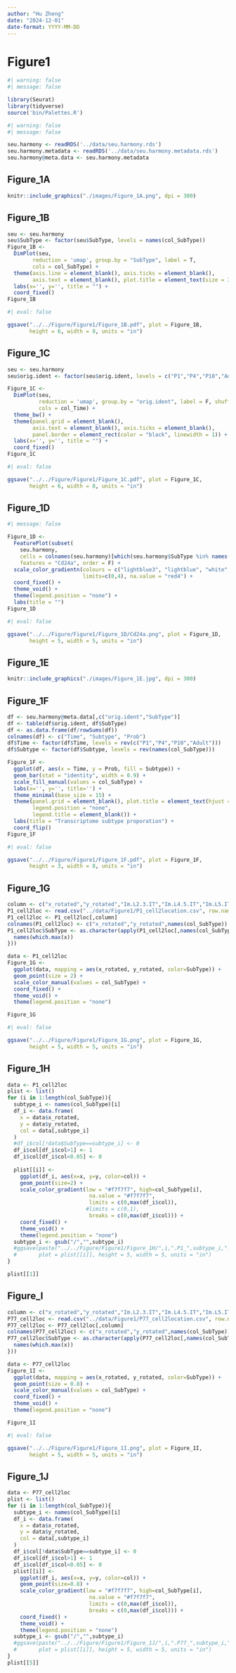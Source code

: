 ```yaml
---
author: "Hu Zheng"
date: "2024-12-01"
date-format: YYYY-MM-DD
---
```


# Figure1

```r
#| warning: false
#| message: false

library(Seurat)
library(tidyverse)
source('bin/Palettes.R')
```


```r
#| warning: false
#| message: false

seu.harmony <- readRDS('../data/seu.harmony.rds')
seu.harmony.metadata <- readRDS('../data/seu.harmony.metadata.rds')
seu.harmony@meta.data <- seu.harmony.metadata
```





## Figure_1A

```r
knitr::include_graphics("./images/Figure_1A.png", dpi = 300)
```





## Figure_1B

```r
seu <- seu.harmony
seu$SubType <- factor(seu$SubType, levels = names(col_SubType))
Figure_1B <- 
  DimPlot(seu,
        reduction = 'umap', group.by = "SubType", label = T, 
        cols = col_SubType) +
  theme(axis.line = element_blank(), axis.ticks = element_blank(), 
        axis.text = element_blank(), plot.title = element_text(size = 30)) +
  labs(x='', y='', title = "") +
  coord_fixed()
Figure_1B
```

```r
#| eval: false

ggsave("../../Figure/Figure1/Figure_1B.pdf", plot = Figure_1B,
       height = 6, width = 8, units = "in")
```





## Figure_1C

```r
seu <- seu.harmony
seu$orig.ident <- factor(seu$orig.ident, levels = c("P1","P4","P10","Adult"))

Figure_1C <- 
  DimPlot(seu,
          reduction = 'umap', group.by = "orig.ident", label = F, shuffle=T, seed=123,
          cols = col_Time) +
  theme_bw() +
  theme(panel.grid = element_blank(), 
        axis.text = element_blank(), axis.ticks = element_blank(),
        panel.border = element_rect(color = "black", linewidth = 1)) +
  labs(x='', y='', title = "") +
  coord_fixed()
Figure_1C
```

```r
#| eval: false

ggsave("../../Figure/Figure1/Figure_1C.pdf", plot = Figure_1C,
       height = 6, width = 8, units = "in")
```





## Figure_1D

```r
#| message: false

Figure_1D <- 
  FeaturePlot(subset(
    seu.harmony, 
    cells = colnames(seu.harmony)[which(seu.harmony$SubType %in% names(col_SubType)[1:8])]),
    features = "Cd24a", order = F) +
  scale_color_gradientn(colours = c("lightblue3", "lightblue", "white", "red", "red4"),
                        limits=c(0,4), na.value = "red4") +
  coord_fixed() +
  theme_void() +
  theme(legend.position = "none") +
  labs(title = "")
Figure_1D
```

```r
#| eval: false

ggsave("../../Figure/Figure1/Figure_1D/Cd24a.png", plot = Figure_1D,
       height = 5, width = 5, units = "in")
```





## Figure_1E

```r
knitr::include_graphics("./images/Figure_1E.jpg", dpi = 300)
```





## Figure_1F

```r
df <- seu.harmony@meta.data[,c("orig.ident","SubType")]
df <- table(df$orig.ident, df$SubType)
df <- as.data.frame(df/rowSums(df))
colnames(df) <- c("Time", "Subtype", "Prob")
df$Time <- factor(df$Time, levels = rev(c("P1","P4","P10","Adult")))
df$Subtype <- factor(df$Subtype, levels = rev(names(col_SubType)))

Figure_1F <- 
  ggplot(df, aes(x = Time, y = Prob, fill = Subtype)) + 
  geom_bar(stat = "identity", width = 0.9) +
  scale_fill_manual(values = col_SubType) +
  labs(x='', y='', title='') +
  theme_minimal(base_size = 15) +
  theme(panel.grid = element_blank(), plot.title = element_text(hjust = 0.5),
        legend.position = "none",
        legend.title = element_blank()) +
  labs(title = "Transcriptome subtype proporation") +
  coord_flip()
Figure_1F
```

```r
#| eval: false

ggsave("../../Figure/Figure1/Figure_1F.pdf", plot = Figure_1F,
       height = 3, width = 8, units = "in")
```





## Figure_1G

```r
column <- c("x_rotated","y_rotated","Im.L2.3.IT","Im.L4.5.IT","Im.L5.IT","Im.L6.IT","L2.3.IT","L4.5.IT","L5.IT","L6.IT","L5.PT","L5.NP","L6.CT","Lamp5","Pvalb","Sst","Vip","NPC","Astro","Endo","Microglia","Oligo","OPC")
P1_cell2loc <- read.csv("../data/Figure1/P1_cell2location.csv", row.names = 1)
P1_cell2loc <- P1_cell2loc[,column]
colnames(P1_cell2loc) <- c("x_rotated","y_rotated",names(col_SubType))
P1_cell2loc$SubType <- as.character(apply(P1_cell2loc[,names(col_SubType)], 1, function(x){
  names(which.max(x))
}))

data <- P1_cell2loc
Figure_1G <- 
  ggplot(data, mapping = aes(x_rotated, y_rotated, color=SubType)) +
  geom_point(size = 2) +
  scale_color_manual(values = col_SubType) +
  coord_fixed() +
  theme_void() +
  theme(legend.position = "none")

Figure_1G
```

```r
#| eval: false

ggsave("../../Figure/Figure1/Figure_1G.png", plot = Figure_1G, 
       height = 5, width = 5, units = "in")
```





## Figure_1H

```r
data <- P1_cell2loc
plist <- list()
for (i in 1:length(col_SubType)){
  subtype_i <- names(col_SubType)[i]
  df_i <- data.frame(
    x = data$x_rotated,
    y = data$y_rotated,
    col = data[,subtype_i]
  )
  #df_i$col[!data$SubType==subtype_i] <- 0
  df_i$col[df_i$col>1] <- 1
  df_i$col[df_i$col<0.05] <- 0
  
  plist[[i]] <- 
    ggplot(df_i, aes(x=x, y=y, color=col)) +
    geom_point(size=2) +
    scale_color_gradient(low = "#f7f7f7", high=col_SubType[i],
                          na.value = "#f7f7f7",
                          limits = c(0,max(df_i$col)),
                         #limits = c(0,1),
                          breaks = c(0,max(df_i$col))) +
    coord_fixed() +
    theme_void() +
    theme(legend.position = "none")
  subtype_i <- gsub("/","",subtype_i)
  #ggsave(paste("../../Figure/Figure1/Figure_1H/",i,".P1_",subtype_i,".png",sep=""), 
  #       plot = plist[[i]], height = 5, width = 5, units = "in")
}

plist[[1]]
```





## Figure_I

```r
column <- c("x_rotated","y_rotated","Im.L2.3.IT","Im.L4.5.IT","Im.L5.IT","Im.L6.IT","L2.3.IT","L4.5.IT","L5.IT","L6.IT","L5.PT","L5.NP","L6.CT","Lamp5","Pvalb","Sst","Vip","NPC","Astro","Endo","Microglia","Oligo","OPC")
P77_cell2loc <- read.csv("../data/Figure1/P77_cell2location.csv", row.names = 1)
P77_cell2loc <- P77_cell2loc[,column]
colnames(P77_cell2loc) <- c("x_rotated","y_rotated",names(col_SubType))
P77_cell2loc$SubType <- as.character(apply(P77_cell2loc[,names(col_SubType)], 1, function(x){
  names(which.max(x))
}))

data <- P77_cell2loc
Figure_1I <- 
  ggplot(data, mapping = aes(x_rotated, y_rotated, color=SubType)) +
  geom_point(size = 0.8) +
  scale_color_manual(values = col_SubType) +
  coord_fixed() +
  theme_void() +
  theme(legend.position = "none")

Figure_1I
```

```r
#| eval: false

ggsave("../../Figure/Figure1/Figure_1I.png", plot = Figure_1I, 
       height = 5, width = 5, units = "in")
```





## Figure_1J

```r
data <- P77_cell2loc
plist <- list()
for (i in 1:length(col_SubType)){
  subtype_i <- names(col_SubType)[i]
  df_i <- data.frame(
    x = data$x_rotated,
    y = data$y_rotated,
    col = data[,subtype_i]
  )
  df_i$col[!data$SubType==subtype_i] <- 0
  df_i$col[df_i$col>1] <- 1
  df_i$col[df_i$col<0.05] <- 0
  plist[[i]] <- 
    ggplot(df_i, aes(x=x, y=y, color=col)) +
    geom_point(size=0.8) +
    scale_color_gradient(low = "#f7f7f7", high=col_SubType[i],
                          na.value = "#f7f7f7",
                          limits = c(0,max(df_i$col)), 
                          breaks = c(0,max(df_i$col))) +
    coord_fixed() +
    theme_void() +
    theme(legend.position = "none")
  subtype_i <- gsub("/","",subtype_i)
  #ggsave(paste("../../Figure/Figure1/Figure_1J/",i,".P77_",subtype_i,".png",sep=""), 
  #       plot = plist[[i]], height = 5, width = 5, units = "in")
}
plist[[5]]
```







